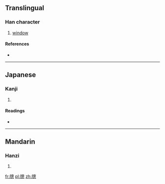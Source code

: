 ==Translingual==

===Han character===
{{Han char|rn=91|rad=片|as=11|sn=15|four=|canj=中中竹田心 (LLHWP), 中弓竹田心 (LNHWP)}}

# [[window]]

====References====
* {{Han ref|kx=0694.110|dkj=19883|dj=1107.190|hdz=32020.070|uh=7255|ud=29269}}

----

==Japanese==

===Kanji===
{{ja-kanji|grade=|rs=片11}}

# {{defn|Japanese|sort=片11}}

====Readings====
* {{ja-readings|on=[[そう]] (sō)|kun=[[まど]] (mado)}}

----

==Mandarin==

===Hanzi===
{{cmn-hanzi|pin=[[chuāng]] ([[chuang1]])|wg=ch'uang<sup>1</sup>}}

# {{defn|Mandarin|sort=片11}}

[[fr:牕]]
[[pl:牕]]
[[zh:牕]]